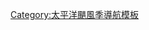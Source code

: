 {{Pacific_Hurricane_season_bar_start
|year=2011
}}
{{Hurricane_season_bar_button
|buttonspacing=0.25em
|intensity={{Storm_colour|cat4}}
|english=Hurricane Adrian
|stormname=阿德里安
|strength=颶風
|linkname=颶風阿德里安 (2011年)
|storminitial=A
}}
{{Hurricane_season_bar_button
|buttonspacing=0.25em
|intensity={{Storm_colour|cat1}}
|english=Hurricane Beatriz
|stormname=比阿特麗斯
|strength=颶風
|linkname=颶風比阿特麗斯 (2011年)
|storminitial=B
}}
{{Hurricane_season_bar_button
|buttonspacing=0.25em
|intensity={{Storm_colour|cat1}}
|english=Hurricane Calvin
|stormname=卡爾文
|strength=颶風
|linkname=2011年太平洋颶風季#颶風卡爾文(Calvin)
|storminitial=C
}}
{{Hurricane_season_bar_button
|buttonspacing=0.25em
|intensity={{Storm_colour|cat4}}
|english=Hurricane Dora
|stormname=多拉
|strength=颶風
|linkname=颶風多拉 (2011年)
|storminitial=D
}}
{{Hurricane_season_bar_button
|buttonspacing=0.25em
|intensity={{Storm_colour|cat4}}
|english=Hurricane Eugene
|stormname=尤金
|strength=颶風
|linkname=2011年太平洋颶風季#颶風尤金(Eugene)
|storminitial=E
}}
{{Hurricane_season_bar_button
|buttonspacing=0.25em
|intensity={{Storm_colour|storm}}
|english=Tropical Storm Fernanda
|stormname=費爾南達
|strength=熱帶風暴
|linkname=2011年太平洋颶風季#熱帶風暴費爾南達(Fernanda)
|storminitial=F
}}
{{Hurricane_season_bar_button
|buttonspacing=0.25em
|intensity={{Storm_colour|cat1}}
|english=Hurricane Greg
|stormname=格雷格
|strength=颶風
|linkname=2011年太平洋颶風季#颶風格雷格(Greg)
|storminitial=G
}}
</tr>
<tr><td><!--pixel-wide gap--></td></tr>
<tr>
{{Hurricane_season_bar_button
|buttonspacing=0.25em
|intensity={{Storm_colour|depression}}
|english=Tropical Depression 08E
|stormname=08E
|strength=熱帶低氣壓
|linkname=2011年太平洋颶風季#熱帶低氣壓 08E
|storminitial=08E
}}
{{Hurricane_season_bar_button
|buttonspacing=0.25em
|intensity={{Storm_colour|cat4}}
|english=Hurricane Hilary
|stormname=希拉里
|strength=颶風
|linkname=颶風希拉里 (2011年)
|storminitial=H
}}
{{Hurricane_season_bar_button
|buttonspacing=0.25em
|intensity={{Storm_colour|cat2}}
|english=Hurricane Irwin
|stormname=歐文
|strength=颶風
|linkname=2011年太平洋颶風季#颶風歐文(Irwin)
|storminitial=I
}}
{{Hurricane_season_bar_button
|buttonspacing=0.25em
|intensity={{Storm_colour|cat3}}
|english=Hurricane Jova
|stormname=喬瓦
|strength=颶風
|linkname=颶風喬瓦 (2011年)
|storminitial=J
}}
{{Hurricane_season_bar_button
|buttonspacing=0.25em
|intensity={{Storm_colour|depression}}
|english=Tropical Depression 12E
|stormname=12E
|strength=熱帶低氣壓
|linkname=第十二E號熱帶低氣壓 (2011年)
|storminitial=12E
}}
{{Hurricane_season_bar_button
|buttonspacing=0.25em
|intensity={{Storm_colour|cat4}}
|english=Hurricane Kenneth
|stormname=肯尼斯
|strength=颶風
|linkname=2011年太平洋颶風季#颶風肯尼斯(Kenneth)
|storminitial=K
}}
{{Pacific_Hurricane_season_bar_end}}<noinclude>
[[Category:太平洋颶風季導航模板]]
</noinclude>